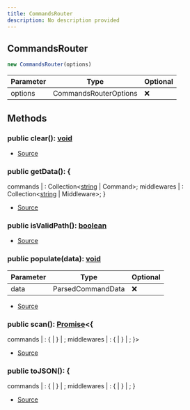 ```yaml
---
title: CommandsRouter
description: No description provided
---
```



## CommandsRouter


```typescript
new CommandsRouter(options)
```
| Parameter | Type | Optional |
| ----------- | ----------- | ----------- |
| options | CommandsRouterOptions | ❌ |




## Methods
### public clear(): [void](https://developer.mozilla.org/en-US/docs/Web/JavaScript/Reference/Global_Objects/undefined)
- [Source](https://github.com/underctrl-io/commandkit/blob/141d1404ab18a8e659209a0fab65466bf3b6dd85/packages/commandkit/src/app/router/CommandsRouter.ts#L78)
### public getData(): \{
  commands | : Collection\<[string](https://developer.mozilla.org/en-US/docs/Web/JavaScript/Reference/Global_Objects/String) | Command>;
  middlewares | : Collection\<[string](https://developer.mozilla.org/en-US/docs/Web/JavaScript/Reference/Global_Objects/String) | Middleware>;
}
- [Source](https://github.com/underctrl-io/commandkit/blob/141d1404ab18a8e659209a0fab65466bf3b6dd85/packages/commandkit/src/app/router/CommandsRouter.ts#L110)
### public isValidPath(): [boolean](https://developer.mozilla.org/en-US/docs/Web/JavaScript/Reference/Global_Objects/Boolean)
- [Source](https://github.com/underctrl-io/commandkit/blob/141d1404ab18a8e659209a0fab65466bf3b6dd85/packages/commandkit/src/app/router/CommandsRouter.ts#L58)
### public populate(data): [void](https://developer.mozilla.org/en-US/docs/Web/JavaScript/Reference/Global_Objects/undefined)
| Parameter | Type | Optional |
| ----------- | ----------- | ----------- |
| data | ParsedCommandData | ❌ |


- [Source](https://github.com/underctrl-io/commandkit/blob/141d1404ab18a8e659209a0fab65466bf3b6dd85/packages/commandkit/src/app/router/CommandsRouter.ts#L48)
### public scan(): [Promise](https://developer.mozilla.org/en-US/docs/Web/JavaScript/Reference/Global_Objects/Promise)\<\{
  commands | : \{ | } | ;
  middlewares | : \{ | } | ;
}>
- [Source](https://github.com/underctrl-io/commandkit/blob/141d1404ab18a8e659209a0fab65466bf3b6dd85/packages/commandkit/src/app/router/CommandsRouter.ts#L83)
### public toJSON(): \{
  commands | : \{ | } | ;
  middlewares | : \{ | } | ;
}
- [Source](https://github.com/underctrl-io/commandkit/blob/141d1404ab18a8e659209a0fab65466bf3b6dd85/packages/commandkit/src/app/router/CommandsRouter.ts#L117)
